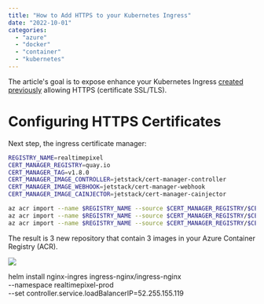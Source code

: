 ```yaml
---
title: "How to Add HTTPS to your Kubernetes Ingress"
date: "2022-10-01"
categories:
  - "azure"
  - "docker"
  - "container"
  - "kubernetes"
---
```


The article's goal is to expose enhance your Kubernetes Ingress [created previously](./azure-kubernetes-public-access) allowing HTTPS (certificate SSL/TLS).


# Configuring HTTPS Certificates

Next step, the ingress certificate manager:

```sh
REGISTRY_NAME=realtimepixel
CERT_MANAGER_REGISTRY=quay.io
CERT_MANAGER_TAG=v1.8.0
CERT_MANAGER_IMAGE_CONTROLLER=jetstack/cert-manager-controller
CERT_MANAGER_IMAGE_WEBHOOK=jetstack/cert-manager-webhook
CERT_MANAGER_IMAGE_CAINJECTOR=jetstack/cert-manager-cainjector

az acr import --name $REGISTRY_NAME --source $CERT_MANAGER_REGISTRY/$CERT_MANAGER_IMAGE_CONTROLLER:$CERT_MANAGER_TAG --image $CERT_MANAGER_IMAGE_CONTROLLER:$CERT_MANAGER_TAG
az acr import --name $REGISTRY_NAME --source $CERT_MANAGER_REGISTRY/$CERT_MANAGER_IMAGE_WEBHOOK:$CERT_MANAGER_TAG --image $CERT_MANAGER_IMAGE_WEBHOOK:$CERT_MANAGER_TAG
az acr import --name $REGISTRY_NAME --source $CERT_MANAGER_REGISTRY/$CERT_MANAGER_IMAGE_CAINJECTOR:$CERT_MANAGER_TAG --image $CERT_MANAGER_IMAGE_CAINJECTOR:$CERT_MANAGER_TAG
```

The result is 3 new repository that contain 3 images in your Azure Container Registry (ACR).

![](/images/blog/azure_ingress_nginx_images.png)



<TocAzureContainerSeries/>



helm install nginx-ingres ingress-nginx/ingress-nginx \
  --namespace realtimepixel-prod \
  --set controller.service.loadBalancerIP=52.255.155.119